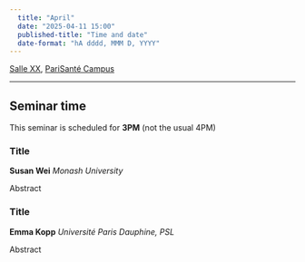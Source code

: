 ```yaml
---
  title: "April"
  date: "2025-04-11 15:00"
  published-title: "Time and date"
  date-format: "hA dddd, MMM D, YYYY"
---
```


[Salle XX](../../psc_rooms.qmd), [PariSanté Campus](https://maps.app.goo.gl/cpFoxoZgbT6HCV6x9)

------------------------------------------------------------------------

:::{.callout-tip}
## Seminar time

This seminar is scheduled for **3PM** (not the usual 4PM)
:::

### Title

**Susan Wei** *Monash University*

Abstract

### Title

**Emma Kopp** *Université Paris Dauphine, PSL*

Abstract
